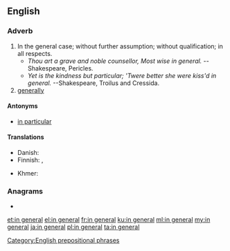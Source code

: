 ==English==

===Adverb===
{{head|en|adverb}}

# In the general case; without further assumption; without qualification; in all respects.
#* ''Thou art a grave and noble counsellor, Most wise in general.'' --Shakespeare, Pericles.
#* ''Yet is the kindness but particular; 'Twere better she were kiss'd in general.'' --Shakespeare, Troilus and Cressida.
# [[generally]]

====Antonyms====
* [[in particular]]

====Translations====
{{trans-top|in the general case}}
* Danish: {{t|da|generelt}}
* Finnish: {{t+|fi|yleensä}}, {{t+|fi|yleisesti}}
{{trans-mid}}
* Khmer: {{t|km|ជាទូទៅ|tr=cie tuu təv|sc=Khmr}}
{{trans-bottom}}

{{trans-see|generally}}

===Anagrams===
* {{l|en|e-learning}}

[[Category:English prepositional phrases]]

[[et:in general]]
[[el:in general]]
[[fr:in general]]
[[ku:in general]]
[[ml:in general]]
[[my:in general]]
[[ja:in general]]
[[pl:in general]]
[[ta:in general]]